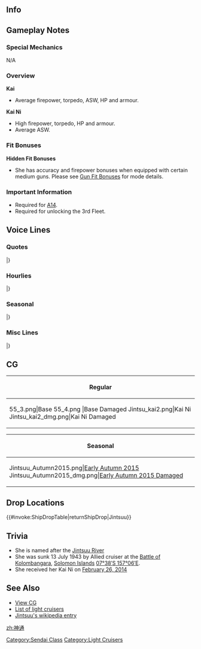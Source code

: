 ==Info==
{{KanmusuInfo|ID=047}}
{{KanmusuInfo|ID=047a}}
{{KanmusuInfo|ID=159}}

==Gameplay Notes==
===Special Mechanics===
N/A

===Overview===
'''Kai'''
* Average firepower, torpedo, ASW, HP and armour.

'''Kai Ni'''
* High firepower, torpedo, HP and armour.
* Average ASW.


===Fit Bonuses===
{{:{{BASEPAGENAME}}/Equipment Bonuses}}
{{clear}}

'''Hidden Fit Bonuses'''
* She has accuracy and firepower bonuses when equipped with certain medium guns. Please see [[Gun Fit Bonuses]] for mode details.

===Important Information===
* Required for [[Quests#A14|A14]].
* Required for unlocking the 3rd Fleet.

==Voice Lines==
===Quotes===
{{ShipquoteHeader}}
{{ShipquoteKai
|scenario = Introduction
|origin = あの……軽巡洋艦、神通です。どうか、よろしくお願い致します……
|translation = Umm... I'm the light cruiser, Jintsuu. Please take good care of me if possible...
|audio = Jintsuu-Introduction.ogg
}}
{{ShipquoteKai
|scenario = Introduction
|kai2 = yes
|origin = あの・・・第二水雷戦隊、神通です。提督、本日もどうか、よろしくおねがいします。
|translation = Ummm... I'm Jintsuu from the 2nd Torpedo Squadron. Please take good care of me today too, Admiral.
|audio = JintsuuKaiNi-Intro.mp3
}}
{{ShipquoteKai
|scenario = Library
|origin = 神通です。近代化改装を受け、第2水雷戦隊の旗艦を務めました。
コロンバンガラ島沖海戦では先頭に立って奮戦します。
でも、みんな私の事狙うんですもの…ひどいわ……。
|translation = I'm Jintsuu. I was modernised then assigned as the flagship of the 2nd Torpedo Squadron.<ref>In 1941, her rear torpedo launchers were replaced with two quad launchers capable of launching Type 93 Oxygen Torpedoes.</ref>
I fought bravely as the vanguard at the Battle of Kolombangara.
But, everybody shot at me... How cruel...<ref>Jintsuu was sunk after illuminating enemy ships with her searchlights, causing all of them to fire at her.</ref>
|audio = Jintsuu-Library.ogg
}}
{{ShipquoteKai
|scenario = Secretary 1
|origin = な、なんでしょうか…
|translation = Wh-what is it...
|audio = Jintsuu-Secretary_1.ogg
}}
{{ShipquoteKai
|scenario = Secretary 2
|origin = あっ…びっ、びっくりしました。
|translation = Ah... Y-you surprised me.
|audio = Jintsuu-Secretary_2.ogg
}}
{{ShipquoteKai
|scenario = Secretary 3
|origin = あの…提督…そんなに触られると、わたし、混乱しちゃいます…
|translation = Umm... Admiral... I'll get flustered if you touch me so much...
|audio = Jintsuu-Secretary_3.ogg
}}
{{ShipquoteKai
|scenario = Secretary Idle
|kai = yes
|origin = 提督……あの、その…あのっ……ごめんなさい、何でも、ないです…
|translation = Admiral... Err... Well... Um... Sorry... It's nothing...
|audio = Jintsuu-Idle.ogg
}}
{{ShipquoteKai
|scenario = Secretary Idle
|kai2 = yes
|origin = 提督、あの・・・あ、お茶を入れ直しました。暑いので気をつけてくなさいね？あ、あの、すみません。
|translation = Admiral, umm... Ah, I'll get you some fresh tea. It's hot so please be careful alright? U-ummm, excuse me.
|audio = JintsuuKaiNi-Idle.mp3
}}
{{ShipquoteKai
|scenario = Secretary (Married)
|origin = 提督、大変お疲れではないですか？お休みになれる時に、お休みになってくださいね？
|translation = Haven't you done enough, Admiral? Please rest when it's time to rest alright?
|audio = Jintsuu-Wedding_Line.ogg
}}
{{ShipquoteKai
|scenario = Wedding
|origin = たまにはゆっくり、神通とお話ししませんか…え？ホントに？いいの…？
|translation = Would you like to have a nice long chat with me once in a while... Eh? Really? Is this fine...?
|audio = Jintsuu-Wedding.ogg
}}
{{ShipquoteKai
|scenario = Player's Score
|origin = 提督に、お手紙を持って参りました。
|translation = I've got a letter for you, Admiral.
|audio = Jintsuu-Looking_At_Scores.ogg
}}
{{ShipquoteKai
|scenario = Player's Score
|kai2 = yes
|origin = 提督、情報ですね？お持ちます。
|translation = You want some intelligence, Admiral? I'll get it for you.
|audio = JintsuuKaiNi-PlayerScore.mp3
}}
{{ShipquoteKai
|scenario = Joining the Fleet
|origin = 神通、行きます。
|translation = Jintsuu, heading out.
|audio = Jintsuu-Joining_A_Fleet.ogg
}}
{{ShipquoteKai
|scenario = Equipment 1
|origin = どういうことでしょう…身体が、火照ってきてしまいました…<ref>Shared with Supply before Kai.</ref>
|translation = What's going on... I'm burning up...<ref>She's feeling flush like having a fever.</ref>
|audio = Jintsuu-Equipment_1.ogg
}}
{{ShipquoteKai
|scenario = Equipment 2
|origin = こんな素敵な近代化改修、わたしうれしいです…
|translation = What a wonderful modernisation. I am happy...<ref>Jintsuu was modernized twice.</ref>
|audio = Jintsuu-Equipment_2.ogg
}}
{{ShipquoteKai
|scenario = Equipment 2
|kai2 = yes
|origin = この改修・・・ありがとうございます。助かります。
|translation = This upgrade... Thank you very much. It helps.
|audio = JintsuuKaiNi-Equip2.mp3
}}
{{ShipquoteKai
|scenario = Equipment 3 <ref> Equipment(3) is shared with expedition selection, resource collection, instant repair and development. </ref>
|origin = だ、大丈夫？
|translation = I-is it ok?
|audio = Jintsuu-Equipment_3.ogg
}}
{{ShipquoteKai
|scenario = Supply
|kai = yes
|origin = 補給助かります、感謝致します。
|translation = Thank you for the supplies. I appreciate it.
|audio = JintsuuKai2-Supply.ogg
}}
{{ShipquoteKai
|scenario = Docking (Minor Damage)
|origin = あの…少し、休ませていただきますね。
|translation = Umm... I'm going to take a short rest.
|audio = Jintsuu-Docking_Minor.ogg
}}
{{ShipquoteKai
|scenario = Docking (Major Damage)
|origin = やられちゃいました…。しばらく修理に専念します、すみません。
|translation = I've been beaten... I will concentrate on repairing myself for a while. I'm sorry.
|audio = Jintsuu-Docking_Major.ogg
}}
{{ShipquoteKai
|scenario = Construction
|origin = 新しい艦がまいりました。
|translation = A new ship has arrived.
|audio = Jintsuu-Construction.ogg
}}
{{ShipquoteKai
|scenario = Returning from Sortie
|origin = 出撃していた艦隊が帰投しました。
|translation = The sortie fleet has returned to port.
|audio = Jintsuu-Returning_From_Sortie.ogg
}}
{{ShipquoteKai
|scenario = Returning from Sortie
|kai2 = yes
|origin = 艦隊、港で戻りました。
|translation = The fleet has returned to port.
|audio = JintsuuKaiNi-SortieReturn.mp3
}}
{{ShipquoteKai
|scenario = Starting a Sortie
|origin = 神通、行きます。
|translation = Jintsuu, heading out.
|audio = Jintsuu-Starting_A_Sortie.ogg
}}
{{ShipquoteKai
|scenario = Starting a Sortie
|kai2 = yes
|origin = 第二水雷戦隊、期間神通、出撃いたします！
|translation = Flagship of the 2nd Torpedo Squadron, Jintsuu, sortieing!
|audio = JintsuuKaiNi-Sortie.mp3
}}
{{ShipquoteKai
|scenario = Starting a Battle
|origin = あたってください！
|translation = Please hit!
|audio = Jintsuu-Battle_Start.ogg
}}
{{ShipquoteKai
|scenario = Starting a Battle
|kai2 = yes
|origin = 砲雷撃戦…開始します！
|translation = Naval battle... Starting!
|audio = JintsuuKai2-Battle_Start.ogg
}}
{{ShipquoteKai
|scenario = Attack
|origin = 撃ちます！
|translation = 	Firing!
|audio = Jintsuu-Attack.ogg
}}
{{ShipquoteKai
|scenario = Attack
|kai2 = yes
|origin = よく…狙って！
|translation = Ready... aim!
|audio = JintsuuKai2-Attack.ogg
}}
{{ShipquoteKai
|scenario = Daytime Spotting/ Night Battle Attack
|origin = 来ないでって言ったのにぃ！
|translation = I told you not to come closer!
|audio = Jintsuu-Night_Attack.ogg
}}
{{ShipquoteKai
|scenario = Daytime Spotting/Night Battle Attack
|kai2 = yes
|origin = 魚雷も次発装填済です…これからです！
|translation = Torpedoes loaded... It's time!
|audio = JintsuuKai2-Night_Attack.ogg
}}
{{ShipquoteKai
|scenario = Night Battle
|origin = 油断しましたね、次発装填済みです。
|translation = You've let your guard down. My next shot is ready to fire.
|audio = Jintsuu-Night_Battle.ogg
}}
{{ShipquoteKai
|scenario = Night Battle
|kai2 = yes
|origin = 探照灯照射…突撃します、私に続いて！
|translation = 	We'll attack...under the illumination of searchlights, follow me.
|audio = JintsuuKai2-Night_Battle.ogg
}}
{{ShipquoteKai
|scenario = MVP
|origin = こんな私でも、提督のお役にたてて…本当に嬉しいです。
|translation = Even I'm able to be of use to you, Admiral... I'm really happy.
|audio = Jintsuu-MVP.ogg
}}
{{ShipquoteKai
|scenario = Minor Damage 1
|origin = あぁっ!
|translation = Aah!
|audio = Jintsuu-Minor_Damage_1.ogg
}}
{{ShipquoteKai
|scenario = Minor Damage 2
|origin = 痛いです!
|translation = It hurts!!
|audio = Jintsuu-Minor_Damage_2.ogg
}}
{{ShipquoteKai
|scenario = Minor Damage 2
|kai2 = yes
|origin = 痛いっ…でも、まだ！
|translation = It hurts...but...not yet!
|audio = JintsuuKai2-Minor_Damage_2.ogg
}}
{{ShipquoteKai
|scenario = Major Damage
|origin = 狙い撃ちされました。これじゃ、戦いにくいです。
|translation = I've been shot! Oof! It's hard to fight like this...
|audio = Jintsuu-Major_Damage.ogg
}}
{{ShipquoteKai
|scenario = Major Damage
|kai2 = yes
|origin = まだ…まだ…この神通は沈みません！もう一撃くらいできます！
|translation = Not yet... Not yet... Jintsuu will not sink! I can still fire!
|audio = JintsuuKai2-Major_Damage.ogg
}}
{{ShipquoteKai
|scenario = Sunk
|origin = 提督…私…ご一緒できて…光栄でした……
|translation = Admiral... It was... an honour... to be together with you...
|audio = Jintsuu-Sunk.ogg
}}
|} <references/>
{{clear}}

===Hourlies===
{{ShipquoteHeader | type = hourly}}
{{ShipquoteKai
|scenario = 00:00 
|origin = 提督、本日はこの神通が、お側に控えさせていただきます。
|translation = Admiral, today I'll be standing by close to you.
|audio = JintsuuKai-0000.mp3
}}
{{ShipquoteKai
|scenario = 01:00 
|origin = マルヒトマルマルです、提督。静かな…時間…ですね。
|translation = It's 0100, Admiral. This is... a quiet time... right.
|audio = JintsuuKai-0100.mp3
}}
{{ShipquoteKai
|scenario = 02:00 
|origin = マルフタマルマルです。お茶を、お入れしますね。
|translation = It's 0200. I'll get some tea alright.
|audio = JintsuuKai-0200.mp3
}}
{{ShipquoteKai
|scenario = 03:00 
|origin = マルサンマ…提督、お疲れのよう。起こさないようにして差し上げよう、毛布はお掛けして。
|translation = 030... You look tired, Admiral. So that he doesn't wake up, I'll put a blanket over him.
|audio = JintsuuKai-0300.mp3
}}
{{ShipquoteKai
|scenario = 04:00 
|origin = マルヨンマルマルです。提督、庶務はこの神通が処理しておきますので、ゆっくりお休みくださいね。
|translation = It's 0400. I'll take care of the general affairs, Admiral. So take your time resting.
|audio = JintsuuKai-0400.mp3
}}
{{ShipquoteKai
|scenario = 05:00 
|origin = マルゴーマルマッ、あ、提督。お目覚めですか？少しでも休んでいただいてよかったです。お茶、入れますね。
|translation = 0500- Ah, you're awake, Admiral? It's good that you got to rest a while. I'll go make some tea alright.
|audio = JintsuuKai-0500.mp3
}}
{{ShipquoteKai
|scenario = 06:00 
|origin = マルロクマルマル。朝です！艦隊、総員起こし！二水戦各艦は身支度完了後、直ちに朝演習抜錨準備。
|translation = 0600. It's morning! Fleet assemble! DesRon2 is all suited up and ready to set off on morning exercises.
|audio = JintsuuKai-0600.mp3
}}
{{ShipquoteKai
|scenario = 07:00 
|origin = マルナナマルマル。二水戦は直ちに抜錨。朝演習開始。あ、提督。朝食準備はこちらに。お味噌汁です。
|translation = 0700. DesRon2 is setting sail now. Begin morning exercises. Ah, Admiral. The breakfast I made is here. It's miso soup.
|audio = JintsuuKai-0700.mp3
}}
{{ShipquoteKai
|scenario = 08:00 
|origin = マルハチマルマル。我が二水戦は朝演習を続行。あら、三水戦は…川内姉さん？姉さん！？…やっぱり寝てる。
|translation = 0800. My DesRon2 is resuming morning exercises. Oh, DesRon3 is... Sendai-neesan? Neesan!? ...She's definitely asleep.
|audio = JintsuuKai-0800.mp3
}}
{{ShipquoteKai
|scenario = 09:00 
|origin = マルキュウマルマル。姉さん、川内姉さん！起きて！ほら、提督もお待ちです。はい、おはようございます。
|translation = 0900. Neesan, Sendai-neesan! Wake up! Look, the Admiral is waiting. Yes, good morning.
|audio = JintsuuKai-0900.mp3
}}
{{ShipquoteKai
|scenario = 10:00 
|origin = ヒトマルマルマルです。よし、二水戦、朝演習終了。帰投せよ。ご飯をいただきつつ、続いて、昼演習用意、はじめ。
|translation = It's 1000. Alright, DesRon2 has completed morning exercises. Let's return to port. After we're done eating, we'll begin afternoon exercises.
|audio = JintsuuKai-1000.mp3
}}
{{ShipquoteKai
|scenario = 11:00 
|origin = ヒトヒトマルマ…あ、ほら、雪風さん。慌てないで。ほっぺにお弁当がついていますよ。んん、はい。これで大丈夫。
|translation = 110... Ah, there you are, Yukikaze-san. Don't be in such a rush. There's a bit of bento on your cheek. Hmmm, there. There you go.
|audio = JintsuuKai-1100.mp3
}}
{{ShipquoteKai
|scenario = 12:00 
|origin = ヒトフタマルマルです。提督、お昼のご準備はこちらに。お結びをご用意いたしました。新しいお茶をお入れしますね。
|translation = It's 1200. The lunch I made is over here, Admiral. I made rice balls. I'll make some new tea for you alright.
|audio = JintsuuKai-1200.mp3
}}
{{ShipquoteKai
|scenario = 13:00 
|origin = ヒトサンマルマルです。提督、海の上でいただくおむすびって、なんでこんなに美味しいんでしょう。不思議ですね。
|translation = It's 1300. I wonder why rice balls are much more delicious when eaten on the surface of the sea, Admiral. It's so strange.
|audio = JintsuuKai-1300.mp3
}}
{{ShipquoteKai
|scenario = 14:00 
|origin = ヒトヨンマルマル。え？訓練が少し厳しすぎますか？鬼のような！？いいえ、それでも私は…すみません。
|translation = 1400. Eh? The training was a bit too harsh? I was like a demon!? No, even then I... I'm sorry.
|audio = JintsuuKai-1400.mp3
}}
{{ShipquoteKai
|scenario = 15:00 
|origin = ヒトゴーマルマル！よし！二水戦、昼演習終了！各艦、洋上にて休息をとれ。提督も少しお休みください。
|translation = 1500! Alright! DesRon2 has finished afternoon exercises! All ships, take a rest on the sea. You rest a bit too, Admiral.
|audio = JintsuuKai-1500.mp3
}}
{{ShipquoteKai
|scenario = 16:00 
|origin = ヒトロクマルマルです。提督、もうすぐ、夜。え？これですか？探照灯です。夜に備えて磨いています。
|translation = It's 1600. It's almost night, Admiral. Eh? This? It's a searchlight. I have it to light up the night.
|audio = JintsuuKai-1600.mp3
}}
{{ShipquoteKai
|scenario = 17:00 
|origin = ヒトナナマルマル。綺麗…提督、ほら、日が落ちます。いつまでも、こんな静かで綺麗な海が続くと、いいですね。
|translation = 1700. So beautiful... Look, Admiral. The sun is setting. It would be nice, if these calm and beautiful seas continue forever.
|audio = JintsuuKai-1700.mp3
}}
{{ShipquoteKai
|scenario = 18:00 
|origin = ヒトハチマルマル。お夕飯をご準備させていただきますね。お魚は、煮付けになさいます？はい、了解です。
|translation = 1800. I'll go prepare dinner alright. Would you like your fish boiled in soy sauce? Yes, acknowledged. 
|audio = JintsuuKai-1800.mp3
}}
{{ShipquoteKai
|scenario = 19:00 
|origin = ヒトキュウマルマル。お夕飯のご用意ができました。神通の和定食、召し上がってくださいね。お茶はここに。
|translation = 1900. Dinner is ready. Please enjoy my Japanese set menu. The tea is over here.
|audio = JintsuuKai-1900.mp3
}}
{{ShipquoteKai
|scenario = 20:00 
|origin = フタマルマルマ…あ、あの声は…那珂ちゃん！？
|translation = 200... Ah, that voice is... Naka-chan!?
|audio = JintsuuKai-2000.mp3
}}
{{ShipquoteKai
|scenario = 21:00 
|origin = 那珂ちゃん、あまり夜に大声は…あ、フタヒトマルマルです。え？夜のボイトレ、ですか？演習のような？はぁ…
|translation =  Naka-chan, being so loud at night is... Ah, it's 2100. Eh? Night time voice training? It's like exercises? Uhhuh...
|audio = JintsuuKai-2100.mp3
}}
{{ShipquoteKai
|scenario = 22:00 
|origin = フタフタマルマル。那珂ちゃん？夜は少し静かに…ね？
|translation = 2200. Naka-chan? Please be a bit quieter at night... alright?
|audio = JintsuuKai-2200.mp3
}}
{{ShipquoteKai
|scenario = 23:00 
|origin = フタサンマルマル。提督、本日は大変お疲れ様でした。
|translation = 2300. Thank you for all your hard work today, Admiral.
|audio = JintsuuKai-2300.mp3
}}
|} <references/>

{{clear}}

===Seasonal===
{{SeasonalHeaderOld}}
{{SeasonalQuote
|scenario = [[Seasonal/Rainy_Season_2015|Rainy Season 2015]]
|origin = 梅雨の季節、雨の音…落ち着いた気持ちになれますね。…提督、今日は静かです。
|translation =	The sound of rain during the rainy season… calms me down. …You’re quiet today, Admiral.
|audio = JIntsuu_Rainy_Secretary_1.ogg
|notes =
}}
{{SeasonalQuote
|scenario = [[Seasonal/Early_Autumn_2015_Seasonal_Update|Early Autumn 2015]]
|origin = 提督、浴衣…ですか？あぁ…はい、持ってはいますが。一緒に、花火に…？あぁ……喜んで。
|translation =	A… yukata, Admiral? Ah… yes, I have one. You want me to go watch the fireworks with you…? Ah… I’ll be happy to.
|audio = Jintsuu_Early_Autumn2015.ogg
|notes =
}}
{{SeasonalQuote
|scenario = [[Seasonal/Third_Anniversary|3rd Anniversary]]
|origin = 提督、おめでとうございます。今日は大切な日。神通もお祝い申し上げます。
|translation =	Congratulations, Admiral. Today is an important day. I give you my regards.
|audio = Jintsuu_3rd_Anniversary_Sec1.mp3
|notes = 
}}
{{SeasonalQuote
|scenario = [[Seasonal/Early_Summer_2017|Early Summer 2017]]
|origin = そうですね、この季節になると、あの戦いを思い出します。あの夜を…あぁ、いえ、ごめんなさい。
|translation =	That’s right, when this season comes, the memories of that battle come back to me. That night… Ah, no, I’m sorry. 
|audio = Jintsuu_Sec1_Summer_2017.mp3
|notes = 
}}
{{SeasonalQuote
|scenario = [[Seasonal/Saury_2017|Saury Festival 2017]]
|origin = 漁場を守るのも…大事な任務...。了解しました。二水戦、全力でことにあたります。お任せを。
|translation =	Protecting the fishing grounds… is an important mission too… Roger that. DesRon2, head out at full force. Leave it to us.
|audio = Jintsuu_Sec1_Saury_2017.mp3
|notes = 
}}
{{SeasonalQuote
|scenario = [[Seasonal/Christmas_2017|Christmas 2017]]
|origin = 提督、よかったら、こちらのケーキを。あの…はい、私作ってみたんです。甘さ控えめです。
|translation =	Please have some of this cake if you’d like, Admiral. Umm… Yes, I made it. It’s not too sweet.
|audio = Jintsuu_Christmas_Sec1.mp3
|notes = 
}}
{{SeasonalQuote
|scenario = [[Seasonal/End_of_Year_2017|End of Year 2017]]
|origin = 那珂ちゃん、そこに埃が溜まっているから、お願いします。姉さん、床拭きはそちらも済も丁寧に。
|translation =	Please clean up the dust over there, Naka. Wipe the floor carefully, nee-san.
|audio = Jintsuu_Year_End_2017_Sec1.mp3
|notes = 
}}
{{SeasonalQuote
|scenario = [[Seasonal/Setsubun_2018|Setsubun 2018]]
|origin = 二水戦の鬼役は…私。そうですか。痛ぁ！あぁ、また。うふふ…そうですか。
|translation =	DesRon2’s Oni is… me. I see. Ouch! Ah, again. Ufufu… I see.
|audio = Jintsuu_Setsubun_2018_Sec1.mp3
|notes = 
}}
{{SeasonalQuote
|scenario = [[Seasonal/Fifth_Anniversary|5th Anniversary]]
|origin = 提督、おめでとうございます。艦隊は五周年を迎えました。神通も、お祝い申し上げます。
|translation =	Congratulations, Admiral. The fleet is celebrating it’s 5th Anniversary. I offer my congratulations too.
|audio = Jintsuu_5th_Anniversary_Sec1.mp3
|notes = 
}}
{{SeasonalQuote
|scenario = [[Seasonal/Late_Autumn_2018|Late Autumn 2018]]
|origin = 提督、最近はさすがに冷えますね？今、暖かいお茶でを入れますね。少し待ててください。
|translation =	Admiral, it's gotten colder recently hasn't it? I'll go make some warm tea now. Please wait a moment.
|audio = Jintsuu_Late_Autumn_2018_Sec1.mp3
|notes = 
}}
{{SeasonalQuote
|scenario = [[Seasonal/Valentine%27s_Day_2019|Valentine's Day 2019]]
|origin = 提督、あの、よかったらこちらをその、受け取っていただけますと、神通、ありがたいです。
|translation =	Admiral, ummm, I'd be grateful if you wouldn't mind doing me the favour of accepting this.
|audio = Jintsuu_Valentines_2019_Sec1.mp3
|notes = 
}}
{{SeasonalQuote
|scenario = [[Seasonal/Seventh_Anniversary|7th Anniversary]]
|origin = 提督、おめでとうございます。私たち、七周年を迎えることができました。神通も感謝申し上げます。
|translation =	Adrmial, congratulations. We've managed to reach our 7th Anniversary. Allow me to express my heartfelt gratitude.
|audio = Jintsuu_7th_Anniversary_Secretary_1.mp3
|notes = 
}}
|}<references/>

{{clear}}

===Misc Lines===
{{SeasonalHeaderOld}}
{{SeasonalQuote
|scenario = [[Fall 2019 Event]]
|origin = 二水戦、神通、了解しました。みんなさん、続いてください。
|translation =	DesRon2, Jintsuu, acknowledging. Everyone, please follow me.
|audio = Ship_Voice_Jintsuu_Kai_Ni_Fall_2019_Event_Friend_Fleet_1.mp3
|notes = Kai Ni Friend Fleet 1
}}
{{SeasonalQuote
|scenario = [[Fall 2019 Event]]
|origin = 第二水雷戦隊、戦場海域に到達。これより突入します。
|translation =	Torpedo Squadron 2 has arrived at the operation area. We'll now begin the attack.
|audio = Ship_Voice_Jintsuu_Kai_Ni_Fall_2019_Event_Friend_Fleet_2.mp3
|notes = Kai Ni Friend Fleet 2
}}
|}<references/>

{{clear}}

==CG==
{| class="mw-collapsible mw-collapsed wikitable" style="width: 100%;"
!Regular
|-
|<gallery>
55_3.png|Base
55_4.png |Base Damaged
Jintsu_kai2.png|Kai Ni
Jintsu_kai2_dmg.png|Kai Ni Damaged
</gallery>
|}

{| class="mw-collapsible mw-collapsed wikitable" style="width: 100%;"
!Seasonal
|-
|<gallery>
Jintsuu_Autumn2015.png|[[ Seasonal/Early_Autumn_2015_Seasonal_Update|Early Autumn 2015]]
Jintsuu_Autumn2015_dmg.png|[[ Seasonal/Early_Autumn_2015_Seasonal_Update|Early Autumn 2015 Damaged]]
</gallery>
|}

==Drop Locations==
{{#invoke:ShipDropTable|returnShipDrop|Jintsuu}}

==Trivia==
*She is named after the [https://en.wikipedia.org/wiki/Jinz%C5%AB_River Jintsuu River]
*She was sunk 13 July 1943 by Allied cruiser at the [[wikipedia:Battle_of_Kolombangara|Battle of Kolombangara]], [[wikipedia:Solomon_Islands|Solomon Islands]] [http://tools.wmflabs.org/geohack/geohack.php?pagename=Japanese_cruiser_Jintsu&params=07_38_S_157_06_E_ 07°38′S 157°06′E].
*She received her Kai Ni on [[Game Updates/2014/February 26th|February 26, 2014]]

==See Also==
*[[{{PAGENAME}}/Gallery|View {{PAGENAME}} CG]]
*[[EliteCL|List of light cruisers]]
*[[wikipedia:Japanese_cruiser_Jintsu|Jintsuu's wikipedia entry]]
{{Shiplist}}
[[Category:Sendai Class]]
[[Category:Light Cruisers]]
[[zh:神通]]